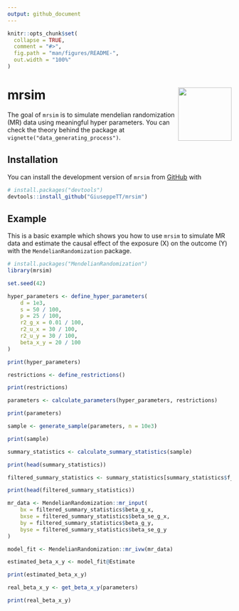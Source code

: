 ```yaml
---
output: github_document
---
```


<!-- README.md is generated from README.Rmd. Please edit that file -->

```r
knitr::opts_chunk$set(
  collapse = TRUE,
  comment = "#>",
  fig.path = "man/figures/README-",
  out.width = "100%"
)
```

# mrsim <img src="man/figures/logo.png" align="right" height="120" />

<!-- badges: start -->
<!-- badges: end -->

The goal of `mrsim` is to simulate mendelian randomization (MR) data using meaningful hyper parameters. You can check the theory behind the package at `vignette("data_generating_process")`.

## Installation

You can install the development version of `mrsim` from [GitHub](https://github.com/) with

``` r
# install.packages("devtools")
devtools::install_github("GiuseppeTT/mrsim")
```

## Example

This is a basic example which shows you how to use `mrsim` to simulate MR data and estimate the causal effect of the exposure (X) on the outcome (Y) with the `MendelianRandomization` package.

```r
# install.packages("MendelianRandomization")
library(mrsim)

set.seed(42)

hyper_parameters <- define_hyper_parameters(
    d = 1e3,
    s = 50 / 100,
    p = 25 / 100,
    r2_g_x = 0.01 / 100,
    r2_u_x = 30 / 100,
    r2_u_y = 30 / 100,
    beta_x_y = 20 / 100
)

print(hyper_parameters)

restrictions <- define_restrictions()

print(restrictions)

parameters <- calculate_parameters(hyper_parameters, restrictions)

print(parameters)

sample <- generate_sample(parameters, n = 10e3)

print(sample)

summary_statistics <- calculate_summary_statistics(sample)

print(head(summary_statistics))

filtered_summary_statistics <- summary_statistics[summary_statistics$f_statistic_g_x > 10, ]

print(head(filtered_summary_statistics))

mr_data <- MendelianRandomization::mr_input(
    bx = filtered_summary_statistics$beta_g_x,
    bxse = filtered_summary_statistics$beta_se_g_x,
    by = filtered_summary_statistics$beta_g_y,
    byse = filtered_summary_statistics$beta_se_g_y
)

model_fit <- MendelianRandomization::mr_ivw(mr_data)

estimated_beta_x_y <- model_fit@Estimate

print(estimated_beta_x_y)

real_beta_x_y <- get_beta_x_y(parameters)

print(real_beta_x_y)
```
